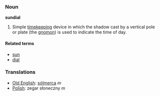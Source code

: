 ===Noun===
'''sundial'''

#Simple [[timekeeping]] device in which the shadow cast by a vertical pole or plate (the [[gnomon]]) is used to indicate the time of day.

====Related terms====
*[[sun]]
*[[dial]]

===Translations===
*[[Old English]]: [[sólmerca]] ''m''
*[[Polish]]: zegar słoneczny ''m''